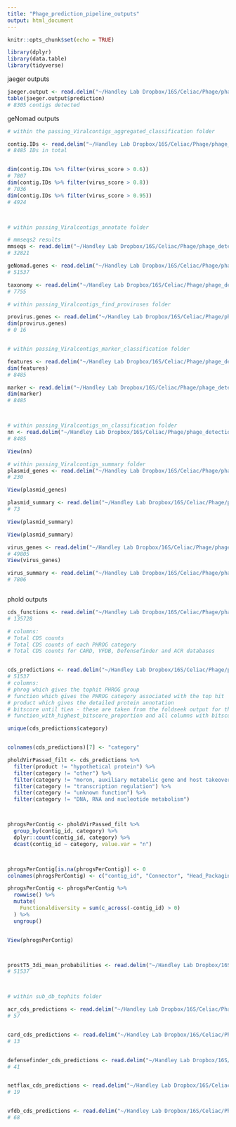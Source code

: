 ```yaml
---
title: "Phage_prediction_pipeline_outputs"
output: html_document
---
```


```r
knitr::opts_chunk$set(echo = TRUE)

library(dplyr)
library(data.table)
library(tidyverse)
```


jaeger outputs
```r

jaeger.output <- read.delim("~/Handley Lab Dropbox/16S/Celiac/Phage/phage_detection_pipeline_output/jaeger/passing_Viralcontigs_default_jaeger.tsv")
table(jaeger.output$prediction)
# 8305 contigs detected

```



geNomad outputs
```r

# within the passing_Viralcontigs_aggregated_classification folder

contig.IDs <- read.delim("~/Handley Lab Dropbox/16S/Celiac/Phage/phage_detection_pipeline_output/geNomad/passing_Viralcontigs_aggregated_classification/passing_Viralcontigs_aggregated_classification.tsv")
# 8485 IDs in total


dim(contig.IDs %>% filter(virus_score > 0.6))
# 7807
dim(contig.IDs %>% filter(virus_score > 0.8))
# 7036
dim(contig.IDs %>% filter(virus_score > 0.95))
# 4924



# within passing_Viralcontigs_annotate folder

# mmseqs2 results
mmseqs <- read.delim("~/Handley Lab Dropbox/16S/Celiac/Phage/phage_detection_pipeline_output/geNomad/passing_Viralcontigs_annotate/passing_Viralcontigs_mmseqs2.tsv",header = FALSE)
# 32821

geNomad.genes <- read.delim("~/Handley Lab Dropbox/16S/Celiac/Phage/phage_detection_pipeline_output/geNomad/passing_Viralcontigs_annotate/passing_Viralcontigs_genes.tsv")
# 51537

taxonomy <- read.delim("~/Handley Lab Dropbox/16S/Celiac/Phage/phage_detection_pipeline_output/geNomad/passing_Viralcontigs_annotate/passing_Viralcontigs_taxonomy.tsv")
# 7755

# within passing_Viralcontigs_find_proviruses folder

provirus.genes <- read.delim("~/Handley Lab Dropbox/16S/Celiac/Phage/phage_detection_pipeline_output/geNomad/passing_Viralcontigs_find_proviruses/passing_Viralcontigs_provirus_genes.tsv")
dim(provirus.genes)
# 0 16


# within passing_Viralcontigs_marker_classification folder

features <- read.delim("~/Handley Lab Dropbox/16S/Celiac/Phage/phage_detection_pipeline_output/geNomad/passing_Viralcontigs_marker_classification/passing_Viralcontigs_features.tsv")
dim(features)
# 8485

marker <- read.delim("~/Handley Lab Dropbox/16S/Celiac/Phage/phage_detection_pipeline_output/geNomad/passing_Viralcontigs_marker_classification/passing_Viralcontigs_marker_classification.tsv")
dim(marker)
# 8485



# within passing_Viralcontigs_nn_classification folder
nn <- read.delim("~/Handley Lab Dropbox/16S/Celiac/Phage/phage_detection_pipeline_output/geNomad/passing_Viralcontigs_nn_classification/passing_Viralcontigs_nn_classification.tsv")
# 8485

View(nn)

# within passing_Viralcontigs_summary folder
plasmid_genes <- read.delim("~/Handley Lab Dropbox/16S/Celiac/Phage/phage_detection_pipeline_output/geNomad/passing_Viralcontigs_summary/passing_Viralcontigs_plasmid_genes.tsv")
# 230

View(plasmid_genes)

plasmid_summary <- read.delim("~/Handley Lab Dropbox/16S/Celiac/Phage/phage_detection_pipeline_output/geNomad/passing_Viralcontigs_summary/passing_Viralcontigs_plasmid_summary.tsv")
# 73

View(plasmid_summary)

View(plasmid_summary)

virus_genes <- read.delim("~/Handley Lab Dropbox/16S/Celiac/Phage/phage_detection_pipeline_output/geNomad/passing_Viralcontigs_summary/passing_Viralcontigs_virus_genes.tsv")
# 49805
View(virus_genes)

virus_summary <- read.delim("~/Handley Lab Dropbox/16S/Celiac/Phage/phage_detection_pipeline_output/geNomad/passing_Viralcontigs_summary/passing_Viralcontigs_virus_summary.tsv")
# 7806



```



phold outputs
```r


cds_functions <- read.delim("~/Handley Lab Dropbox/16S/Celiac/Phage/phage_detection_pipeline_output/phold/phold_all_cds_functions.tsv")
# 135728

# columns:
# Total CDS counts
# Total CDS counts of each PHROG category
# Total CDS counts for CARD, VFDB, Defensefinder and ACR databases


cds_predictions <- read.delim("~/Handley Lab Dropbox/16S/Celiac/Phage/phage_detection_pipeline_output/phold/phold_per_cds_predictions.tsv")
# 51537
# columns:
# phrog which gives the tophit PHROG group
# function which gives the PHROG category associated with the top hit
# product which gives the detailed protein annotation
# bitscore until tLen - these are taken from the foldseek output for the top hit protein
# function_with_highest_bitscore_proportion and all columns with bitscore_proportion are related to probabilistic annotation

unique(cds_predictions$category)


colnames(cds_predictions)[7] <- "category"

pholdVirPassed_filt <- cds_predictions %>%
  filter(product != "hypothetical protein") %>%
  filter(category != "other") %>%
  filter(category != "moron, auxiliary metabolic gene and host takeover") %>%
  filter(category != "transcription regulation") %>%
  filter(category != "unknown function") %>%
  filter(category != "DNA, RNA and nucleotide metabolism")



phrogsPerContig <- pholdVirPassed_filt %>%
  group_by(contig_id, category) %>%
  dplyr::count(contig_id, category) %>%
  dcast(contig_id ~ category, value.var = "n")



phrogsPerContig[is.na(phrogsPerContig)] <- 0
colnames(phrogsPerContig) <- c("contig_id", "Connector", "Head_Packaging", "Integration_Excision", "Lysis", "Tail")

phrogsPerContig <- phrogsPerContig %>%
  rowwise() %>%
  mutate(
    Functionaldiversity = sum(c_across(-contig_id) > 0)
  ) %>%
  ungroup()


View(phrogsPerContig)



prostT5_3di_mean_probabilities <- read.delim("~/Handley Lab Dropbox/16S/Celiac/Phage/phage_detection_pipeline_output/phold/phold_prostT5_3di_mean_probabilities.csv",header = FALSE,sep = ",")
# 51537



# within sub_db_tophits folder

acr_cds_predictions <- read.delim("~/Handley Lab Dropbox/16S/Celiac/Phage/phage_detection_pipeline_output/phold/sub_db_tophits/acr_cds_predictions.tsv")
# 57


card_cds_predictions <- read.delim("~/Handley Lab Dropbox/16S/Celiac/Phage/phage_detection_pipeline_output/phold/sub_db_tophits/card_cds_predictions.tsv")
# 13


defensefinder_cds_predictions <- read.delim("~/Handley Lab Dropbox/16S/Celiac/Phage/phage_detection_pipeline_output/phold/sub_db_tophits/defensefinder_cds_predictions.tsv")
# 41


netflax_cds_predictions <- read.delim("~/Handley Lab Dropbox/16S/Celiac/Phage/phage_detection_pipeline_output/phold/sub_db_tophits/netflax_cds_predictions.tsv")
# 19


vfdb_cds_predictions <- read.delim("~/Handley Lab Dropbox/16S/Celiac/Phage/phage_detection_pipeline_output/phold/sub_db_tophits/vfdb_cds_predictions.tsv")
# 68


```